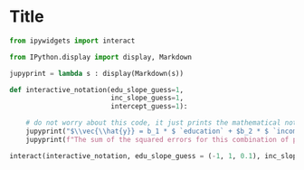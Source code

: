 # Title

```python
from ipywidgets import interact

from IPython.display import display, Markdown

jupyprint = lambda s : display(Markdown(s))
```

```python
def interactive_notation(edu_slope_guess=1,
                         inc_slope_guess=1,
                         intercept_guess=1):

    # do not worry about this code, it just prints the mathematical notation below this cell
    jupyprint("$\\vec{\\hat{y}} = b_1 * $ `education` + $b_2 * $ `income` +   $\\text{c} $")
    jupyprint(f"The sum of the squared errors for this combination of parameter estimates is <b> 999.9 </b>")

interact(interactive_notation, edu_slope_guess = (-1, 1, 0.1), inc_slope_guess = (-1, 1, 0.1), intercept_guess = (-10, 10, 0.1))
```
